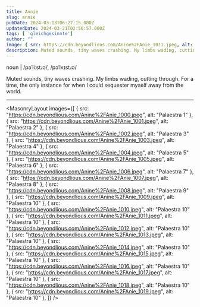 ---
title: Annie
slug: annie
pubDate: 2024-03-13T06:27:15.000Z
updatedDate: 2024-03-21T02:56:57.000Z
tags: [ 'gleichgesinnte']
author: ""
image: { src: https://cdn.beyondlious.com/Anine%2FAnie_1011.jpeg, alt: Palaestra 1, positionx: 50%, positiony: 40% }
description: Muted sounds, tiny waves crashing. My limbs wading, cutting through. For a time, the only instance for when I could sequester myself away from the world.
---

noun | /pəˈliːstɹə/, /pəˈlʌɪstɹə/

Muted sounds, tiny waves crashing. My limbs wading, cutting through. For a time, the only instance for when I could sequester myself away from the world.

---

<MasonryLayout images={[
    { src: "https://cdn.beyondlious.com/Anine%2FAnie_1000.jpeg", alt: "Palaestra 1" },
    { src: "https://cdn.beyondlious.com/Anine%2FAnie_1001.jpeg", alt: "Palaestra 2" },
    { src: "https://cdn.beyondlious.com/Anine%2FAnie_1002.jpeg", alt: "Palaestra 3" },
    { src: "https://cdn.beyondlious.com/Anine%2FAnie_1003.jpeg", alt: "Palaestra 4" },
    { src: "https://cdn.beyondlious.com/Anine%2FAnie_1004.jpeg", alt: "Palaestra 5" },
    { src: "https://cdn.beyondlious.com/Anine%2FAnie_1005.jpeg", alt: "Palaestra 6" },
    { src: "https://cdn.beyondlious.com/Anine%2FAnie_1006.jpeg", alt: "Palaestra 7" },
    { src: "https://cdn.beyondlious.com/Anine%2FAnie_1007.jpeg", alt: "Palaestra 8" },
    { src: "https://cdn.beyondlious.com/Anine%2FAnie_1008.jpeg", alt: "Palaestra 9" },
    { src: "https://cdn.beyondlious.com/Anine%2FAnie_1009.jpeg", alt: "Palaestra 10" },
    { src: "https://cdn.beyondlious.com/Anine%2FAnie_1010.jpeg", alt: "Palaestra 10" },
    { src: "https://cdn.beyondlious.com/Anine%2FAnie_1011.jpeg", alt: "Palaestra 10" },
    { src: "https://cdn.beyondlious.com/Anine%2FAnie_1012.jpeg", alt: "Palaestra 10" },
    { src: "https://cdn.beyondlious.com/Anine%2FAnie_1013.jpeg", alt: "Palaestra 10" },
    { src: "https://cdn.beyondlious.com/Anine%2FAnie_1014.jpeg", alt: "Palaestra 10" },
    { src: "https://cdn.beyondlious.com/Anine%2FAnie_1015.jpeg", alt: "Palaestra 10" },
    { src: "https://cdn.beyondlious.com/Anine%2FAnie_1016.jpeg", alt: "Palaestra 10" },
    { src: "https://cdn.beyondlious.com/Anine%2FAnie_1017.jpeg", alt: "Palaestra 10" },
    { src: "https://cdn.beyondlious.com/Anine%2FAnie_1018.jpeg", alt: "Palaestra 10" },
    { src: "https://cdn.beyondlious.com/Anine%2FAnie_1019.jpeg", alt: "Palaestra 10" },
]} />